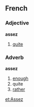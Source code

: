 ==French==
===Adjective===
'''assez'''

# [[quite]]

===Adverb===
'''assez'''

# [[enough]]
# quite
# [[rather]]

[[et:Assez]]